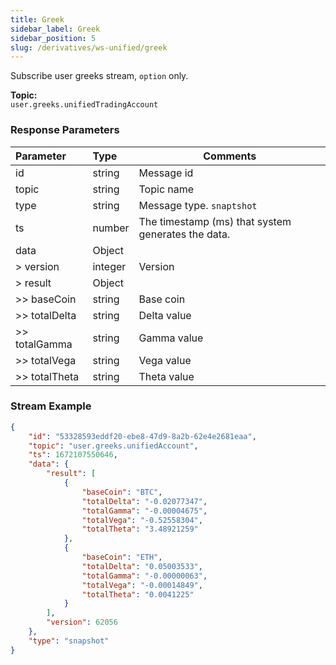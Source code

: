 ```yaml
---
title: Greek
sidebar_label: Greek
sidebar_position: 5
slug: /derivatives/ws-unified/greek
---
```


Subscribe user greeks stream, `option` only.

**Topic:**<br/>
`user.greeks.unifiedTradingAccount`

### Response Parameters
| Parameter | Type | Comments|
|:----- |:-----|----- |
|id |string |Message id |
|topic |string |Topic name |
|type |string |Message type. `snaptshot`|
|ts |number |The timestamp (ms) that system generates the data. |
|data |Object | |
|> version |integer |Version|
|> result |Object | |
|>> baseCoin |string|Base coin |
|>> totalDelta |string|Delta value |
|>> totalGamma |string|Gamma value |
|>> totalVega |string|Vega value |
|>> totalTheta |string|Theta value |

### Stream Example

```json
{
    "id": "53328593eddf20-ebe8-47d9-8a2b-62e4e2681eaa",
    "topic": "user.greeks.unifiedAccount",
    "ts": 1672107550646,
    "data": {
        "result": [
            {
                "baseCoin": "BTC",
                "totalDelta": "-0.02077347",
                "totalGamma": "-0.00004675",
                "totalVega": "-0.52558304",
                "totalTheta": "3.48921259"
            },
            {
                "baseCoin": "ETH",
                "totalDelta": "0.05003533",
                "totalGamma": "-0.00000063",
                "totalVega": "-0.00014849",
                "totalTheta": "0.0041225"
            }
        ],
        "version": 62056
    },
    "type": "snapshot"
}
```